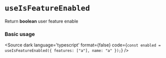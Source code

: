
<Meta title=" Hooks/useIsFeatureEnabled"/>

<style>
  {}
</style>

<h1><code>useIsFeatureEnabled</code></h1>

<p>Return <strong>boolean</strong> user feature enable</p>

### Basic usage

<Source
  dark
  language='typescript'
  format={false}
  code={`
const enabled = useIsFeatureEnabled({ features: ["a"], name: "a" });
  `}
/>

